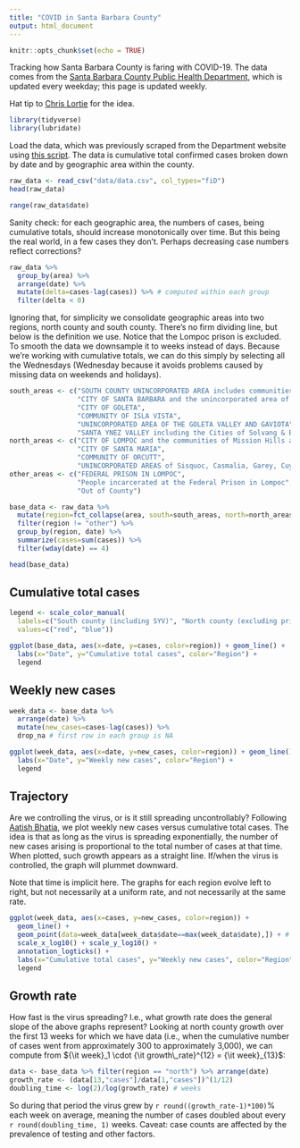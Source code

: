 ```yaml
---
title: "COVID in Santa Barbara County"
output: html_document
---
```


```r
knitr::opts_chunk$set(echo = TRUE)
```

Tracking how Santa Barbara County is faring with COVID-19.  The data comes from the [Santa Barbara County Public Health Department](http://www.countyofsb.org/phd/), which is updated every weekday; this page is updated weekly.

Hat tip to [Chris Lortie](https://cjlortie.github.io/SBC_Covid_Trends/) for the idea.

```r
library(tidyverse)
library(lubridate)
```

Load the data, which was previously scraped from the Department website using [this script](scrape.html).  The data is cumulative total confirmed cases broken down by date and by geographic area within the county.

```r
raw_data <- read_csv("data/data.csv", col_types="fiD")
head(raw_data)
```
```r
range(raw_data$date)
```

Sanity check: for each geographic area, the numbers of cases, being cumulative totals, should increase monotonically over time.  But this being the real world, in a few cases they don't.  Perhaps decreasing case numbers reflect corrections?

```r
raw_data %>%
  group_by(area) %>%
  arrange(date) %>%
  mutate(delta=cases-lag(cases)) %>% # computed within each group
  filter(delta < 0)
```

Ignoring that, for simplicity we consolidate geographic areas into two regions, north county and south county.  There's no firm dividing line, but below is the definition we use.  Notice that the Lompoc prison is excluded.  To smooth the data we downsample it to weeks instead of days.  Because we're working with cumulative totals, we can do this simply by selecting all the Wednesdays (Wednesday because it avoids problems caused by missing data on weekends and holidays).

```r
south_areas <- c("SOUTH COUNTY UNINCORPORATED AREA includes communities of Montecito, Summerland and the City of Carpinteria",
                 "CITY OF SANTA BARBARA and the unincorporated area of Mission Canyon",
                 "CITY OF GOLETA",
                 "COMMUNITY OF ISLA VISTA",
                 "UNINCORPORATED AREA OF THE GOLETA VALLEY AND GAVIOTA",
                 "SANTA YNEZ VALLEY including the Cities of Solvang & Buellton, and the communities of Santa Ynez, Los Alamos, Los Olivos and Ballard")
north_areas <- c("CITY OF LOMPOC and the communities of Mission Hills and Vandenberg Village",
                 "CITY OF SANTA MARIA",
                 "COMMUNITY OF ORCUTT",
                 "UNINCORPORATED AREAS of Sisquoc, Casmalia, Garey, Cuyama, New Cuyama, and the City of Guadalupe")
other_areas <- c("FEDERAL PRISON IN LOMPOC",
                 "People incarcerated at the Federal Prison in Lompoc",
                 "Out of County")

base_data <- raw_data %>%
  mutate(region=fct_collapse(area, south=south_areas, north=north_areas, other=other_areas)) %>%
  filter(region != "other") %>%
  group_by(region, date) %>%
  summarize(cases=sum(cases)) %>%
  filter(wday(date) == 4)

head(base_data)
```

## Cumulative total cases

```r
legend <- scale_color_manual(
  labels=c("South county (including SYV)", "North county (excluding prison)"),
  values=c("red", "blue"))

ggplot(base_data, aes(x=date, y=cases, color=region)) + geom_line() +
  labs(x="Date", y="Cumulative total cases", color="Region") +
  legend
```

## Weekly new cases

```r
week_data <- base_data %>%
  arrange(date) %>%
  mutate(new_cases=cases-lag(cases)) %>%
  drop_na # first row in each group is NA

ggplot(week_data, aes(x=date, y=new_cases, color=region)) + geom_line() +
  labs(x="Date", y="Weekly new cases", color="Region") +
  legend
```

## Trajectory

Are we controlling the virus, or is it still spreading uncontrollably?  Following [Aatish Bhatia](https://aatishb.com/covidtrends/), we plot weekly new cases versus cumulative total cases.  The idea is that as long as the virus is spreading exponentially, the number of new cases arising is proportional to the total number of cases at that time.  When plotted, such growth appears as a straight line.  If/when the virus is controlled, the graph will plummet downward.

Note that time is implicit here.  The graphs for each region evolve left to right, but not necessarily at a uniform rate, and not necessarily at the same rate.

```r
ggplot(week_data, aes(x=cases, y=new_cases, color=region)) +
  geom_line() +
  geom_point(data=week_data[week_data$date==max(week_data$date),]) + # add terminal points
  scale_x_log10() + scale_y_log10() +
  annotation_logticks() +
  labs(x="Cumulative total cases", y="Weekly new cases", color="Region") +
  legend
```

## Growth rate

How fast is the virus spreading?  I.e., what growth rate does the general slope of the above graphs represent?  Looking at north county growth over the first 13 weeks for which we have data (i.e., when the cumulative number of cases went from approximately 300 to approximately 3,000), we can compute from ${\it week}_1 \cdot {\it growth\_rate}^{12} = {\it week}_{13}$:

```r
data <- base_data %>% filter(region == "north") %>% arrange(date)
growth_rate <- (data[13,"cases"]/data[1,"cases"])^(1/12)
doubling_time <- log(2)/log(growth_rate) # weeks
```

So during that period the virus grew by `r round((growth_rate-1)*100)`% each week on average, meaning the number of cases doubled about every `r round(doubling_time, 1)` weeks.  Caveat: case counts are affected by the prevalence of testing and other factors.